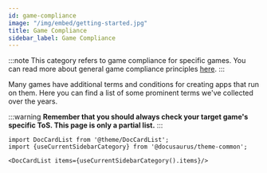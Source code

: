 ```yaml
---
id: game-compliance
image: "/img/embed/getting-started.jpg"
title: Game Compliance
sidebar_label: Game Compliance
---
```


:::note
This category refers to game compliance for specific games. You can read more about general game compliance principles [here](getting-started/game-compliance).
:::


Many games have additional terms and conditions for creating apps that run on them. Here you can find a list of some prominent terms we've collected over the years.

:::warning
**Remember that you should always check your target game's specific ToS. This page is only a partial list.**
:::

```mdx-code-block
import DocCardList from '@theme/DocCardList';
import {useCurrentSidebarCategory} from '@docusaurus/theme-common';

<DocCardList items={useCurrentSidebarCategory().items}/>
```
